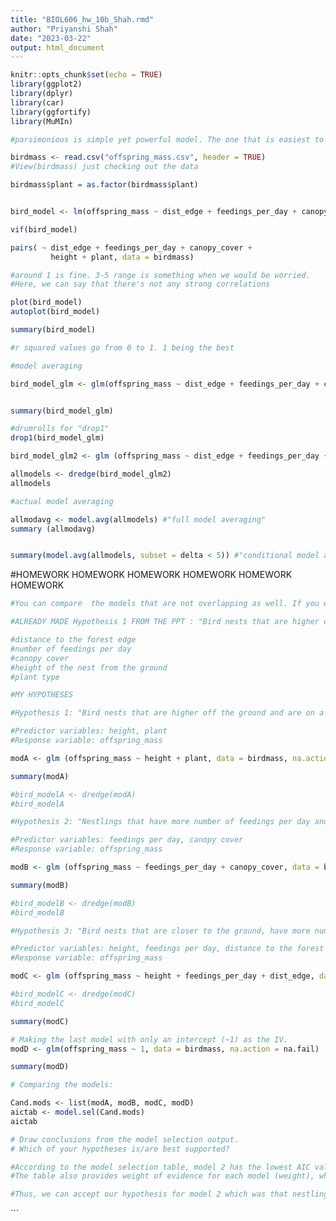 ---
title: "BIOL606_hw_10b_Shah.rmd"
author: "Priyanshi Shah"
date: "2023-03-22"
output: html_document
---

```{r setup, include=FALSE}
knitr::opts_chunk$set(echo = TRUE)
library(ggplot2)
library(dplyr)
library(car)
library(ggfortify)
library(MuMIn)
```


```{r}
#parsimonious is simple yet powerful model. The one that is easiest to explain. 

birdmass <- read.csv("offspring_mass.csv", header = TRUE)
#View(birdmass) just checking out the data

birdmass$plant = as.factor(birdmass$plant)


bird_model <- lm(offspring_mass ~ dist_edge + feedings_per_day + canopy_cover + height + plant, data = birdmass)

```

```{r}
vif(bird_model)

pairs( ~ dist_edge + feedings_per_day + canopy_cover + 
         height + plant, data = birdmass)

#around 1 is fine. 3-5 range is something when we would be worried. 
#Here, we can say that there's not any strong correlations

plot(bird_model)
autoplot(bird_model)

summary(bird_model)

#r squared values go from 0 to 1. 1 being the best

#model averaging 
```
```{r}

bird_model_glm <- glm(offspring_mass ~ dist_edge + feedings_per_day + canopy_cover + height + plant, data = birdmass)


summary(bird_model_glm)

#drumrolls for "drop1"
drop1(bird_model_glm)

```

```{r}
bird_model_glm2 <- glm (offspring_mass ~ dist_edge + feedings_per_day + canopy_cover + height + plant, data = birdmass, na.action = na.fail)

allmodels <- dredge(bird_model_glm2)
allmodels 

```


```{r}
#actual model averaging

allmodavg <- model.avg(allmodels) #"full model averaging"
summary (allmodavg)


summary(model.avg(allmodels, subset = delta < 5)) #"conditional model averaging"


```


#HOMEWORK HOMEWORK HOMEWORK HOMEWORK HOMEWORK HOMEWORK 
```{r}
#You can compare  the models that are not overlapping as well. If you want to choose models that are overlapping, you can do that as well. 

#ALREADY MADE Hypothesis 1 FROM THE PPT : "Bird nests that are higher off the ground and closer to a forest edge will be exposed to increased sunlight, and the heat stress will reduce nestling bodymass."

#distance to the forest edge
#number of feedings per day
#canopy cover
#height of the nest from the ground
#plant type 

#MY HYPOTHESES

#Hypothesis 1: "Bird nests that are higher off the ground and are on a plant will be exposed to increased sunlight, and thus the heat stress will reduce the nestling bodymass." 

#Predictor variables: height, plant 
#Response variable: offspring_mass 

modA <- glm (offspring_mass ~ height + plant, data = birdmass, na.action = na.fail)

summary(modA)

#bird_modelA <- dredge(modA)
#bird_modelA


```


```{r}
#Hypothesis 2: "Nestlings that have more number of feedings per day and are covered by a wider canopy cover will be exposed to less sunlight, and thus the reduced heat stress will increase nestling bodymass."

#Predictor variables: feedings per day, canopy cover 
#Response variable: offspring_mass 

modB <- glm (offspring_mass ~ feedings_per_day + canopy_cover, data = birdmass, na.action = na.fail)

summary(modB)

#bird_modelB <- dredge(modB)
#bird_modelB
```
```{r}

#Hypothesis 3: "Bird nests that are closer to the ground, have more number of feedings per day, and are farther from the forest edge will have increased nestling bodymass."

#Predictor variables: height, feedings per day, distance to the forest edge
#Response variable: offspring_mass 

modC <- glm (offspring_mass ~ height + feedings_per_day + dist_edge, data = birdmass, na.action = na.fail)

#bird_modelC <- dredge(modC)
#bird_modelC

summary(modC)

```
```{r}
# Making the last model with only an intercept (~1) as the IV. 
modD <- glm(offspring_mass ~ 1, data = birdmass, na.action = na.fail)

summary(modD)

```


```{r}
# Comparing the models:

Cand.mods <- list(modA, modB, modC, modD)
aictab <- model.sel(Cand.mods)
aictab

```


```{r}
# Draw conclusions from the model selection output.
# Which of your hypotheses is/are best supported?

#According to the model selection table, model 2 has the lowest AIC value of 508.7 which indicates that it is the best model among all the 4 models. Model 3 has a slightly higher AIC value of 509.4
#The table also provides weight of evidence for each model (weight), which basically shows the probability that each model is the best model among the ones compared. So, in our case, model 2 has 0.584 of weight. 

#Thus, we can accept our hypothesis for model 2 which was that nestlings that have more number of feedings per day and are covered by a wider canopy cover will be exposed to less sunlight, and thus the reduced heat stress will increase nestling bodymass which also makes biological sense.  

```











```
























